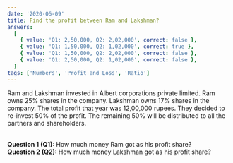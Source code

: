 ```yaml
---
date: '2020-06-09'
title: Find the profit between Ram and Lakshman?
answers:
  [
    { value: 'Q1: 2,50,000, Q2: 2,02,000', correct: false },
    { value: 'Q1: 1,50,000, Q2: 1,02,000', correct: true },
    { value: 'Q1: 1,50,000, Q2: 2,02,000', correct: false },
    { value: 'Q1: 2,50,000, Q2: 1,02,000', correct: false },
  ]
tags: ['Numbers', 'Profit and Loss', 'Ratio']
---
```


Ram and Lakshman invested in Albert corporations private limited. Ram owns 25% shares in the company. Lakshman owns 17% shares in the company. The total profit that year was 12,00,000 rupees. They decided to re-invest 50% of the profit. The remaining 50% will be distributed to all the partners and shareholders.

<br />
<strong>Question 1 (Q1): </strong> How much money Ram got as his profit share?

<br />
<strong>Question 2 (Q2): </strong> How much money Lakshman got as his profit
share?
